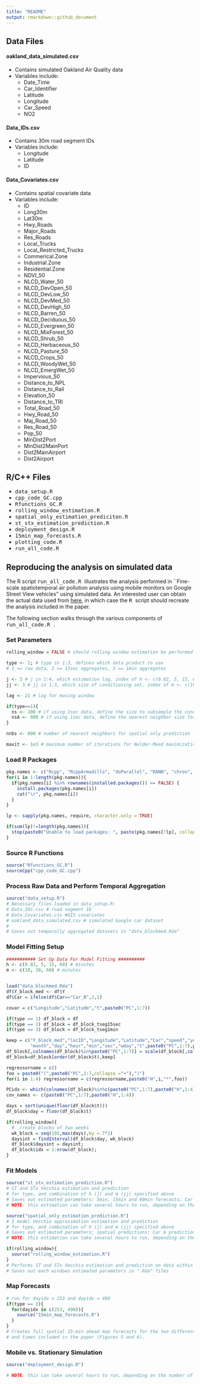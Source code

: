 ```yaml
---
title: "README"
output: rmarkdown::github_document
---
```


## Data Files

#### oakland_data_simulated.csv
  - Contains simulated Oakland Air Quality data
  - Variables include:
    - Date_Time
    - Car_Identifier
    - Latitude
    - Longitude
    - Car_Speed
    - NO2
    
#### Data_IDs.csv
  - Contains 30m road segment IDs
  - Variables include:
    - Longitude
    - Latitude
    - ID
    
#### Data_Covariates.csv
  - Contains spatial covariate data
  - Variables include:
    - ID
    - Long30m
    - Lat30m
    - Hwy_Roads
    - Major_Roads             
    - Res_Roads               
    - Local_Trucks           
    - Local_Restricted_Trucks
    - Commerical.Zone         
    - Industrial.Zone         
    - Residential.Zone       
    - NDVI_50                 
    - NLCD_Water_50           
    - NLCD_DevOpen_50         
    - NLCD_DevLow_50         
    - NLCD_DevMed_50          
    - NLCD_DevHigh_50         
    - NLCD_Barren_50          
    - NLCD_Deciduous_50      
    - NLCD_Evergreen_50      
    - NLCD_MixForest_50       
    - NLCD_Shrub_50           
    - NLCD_Herbaceous_50     
    - NLCD_Pasture_50         
    - NLCD_Crops_50          
    - NLCD_WoodyWet_50        
    - NLCD_EmergWet_50       
    - Impervious_50         
    - Distance_to_NPL         
    - Distance_to_Rail        
    - Elevation_50        
    - Distance_to_TRI        
    - Total_Road_50         
    - Hwy_Road_50            
    - Maj_Road_50            
    - Res_Road_50             
    - Pop_50                  
    - MinDist2Port           
    - MinDist2MainPort       
    - Dist2MainAirport        
    - Dist2Airport     

## R/C++ Files

  - <tt> data_setup.R </tt>
  - <tt> cpp_code_GC.cpp </tt>
  - <tt> Rfunctions_GC.R </tt>
  - <tt> rolling_window_estimation.R </tt>
  - <tt> spatial_only_estimation_prediciton.R </tt>
  - <tt> st_stx_estimation_prediction.R </tt>
  - <tt> deployment_design.R </tt>
  - <tt> 15min_map_forecasts.R </tt>
  - <tt> plotting_code.R </tt>
  - <tt> run_all_code.R </tt>


## Reproducing the analysis on simulated data

The R script <tt> run_all_code.R </tt> illustrates the analysis performed in ``Fine-scale spatiotemporal air pollution analysis using mobile monitors on Google Street View vehicles" using simulated data. An interested user can obtain the actual data used from [here](https://docs.google.com/forms/d/e/1FAIpQLSf_4GIkK1tmVMFRSxz42KgvOM3Z3NGeOFFje_FS8FBbz1vTig/viewform), in which case the <tt> R </tt> script should recreate the analysis included in the paper. 

The following section walks through the various components of <tt> run_all_code.R </tt>.

### Set Parameters
```r

rolling_window = FALSE # should rolling window estimation be performed (computationally expensive)

type <- 2; # type in 1:3, defines which data product to use 
# 1 == raw data, 2 == 15sec aggregates, 3 == 1min aggregates

j <- 3 # j in 1:4, which estimation lag, index of h <- c(0.02, 5, 15, 60) min
jj <- 3 # jj in 1:3, which size of conditioning set, index of m <- c(10, 30, 60) min

lag <- 21 # lag for moving window 

if(type==1){
  ns <- 100 # if using 1sec data, define the size to subsample the conditioning set in Vecchia
  nsA <- 800 # if using 1sec data, define the nearest neighbor size for Car A prediction
}

nnbs <- 800 # number of nearest neighbors for spatial only prediction

maxit <- 1e3 # maximum number of iterations for Nelder-Mead maximization of Vecchia log-likelihood
```

### Load R Packages

```r
pkg.names <- c("Rcpp", "RcppArmadillo", "doParallel", "RANN", "chron", "fields", "dplyr", "FNN", "ggplot2", "ggmap")
for(i in 1:length(pkg.names)){
  if(pkg.names[i] %in% rownames(installed.packages()) == FALSE) {
    install.packages(pkg.names[i])
    cat("\r", pkg.names[i])
  }
}

lp <- sapply(pkg.names, require, character.only = TRUE)

if(sum(lp)!=length(pkg.names)){
  stop(paste0("Unable to load packages: ", paste(pkg.names[!lp], collapse = ", ")))
}
```

### Source R Functions
```r
source("Rfunctions_GC.R")
sourceCpp("cpp_code_GC.cpp")
```

### Process Raw Data and Perform Temporal Aggregation

```r
source("data_setup.R")
# Necessary files loaded in data_setup.R:
# Data_IDs.csv # road segment ID
# Data_Covariates.csv #GIS covariates
# oakland_data_simulated.csv # simulated Google car dataset
#
# Saves out temporally aggregated datasets in "data_blockmed.Rda"
```

### Model Fitting Setup
```r
########### Set Up Data For Model Fitting ##########
h <- c(0.02, 5, 15, 60) # minutes
m <- c(10, 30, 60) # minutes 


load("data_blockmed.Rda")
df$Y_block_med <- df$Y
df$Car = ifelse(df$Car=="Car_B",2,1)

covar = c("Longitude","Latitude","t",paste0("PC",1:7))

if(type == 1) df_block = df
if(type == 2) df_block = df_block_tseg15sec
if(type == 3) df_block = df_block_tseg1min

keep = c("Y_block_med","locID","Longitude","Latitude","Car","speed","year",
         "month","day","hour","min","sec","wday","t",paste0("PC",1:7),paste0("H",1:4))
df_block[,colnames(df_block)%in%paste0("PC",1:7)] = scale(df_block[,colnames(df_block)%in%paste0("PC",1:7)])
df_block=df_block[order(df_block$t),keep]

regressorname = c()
foo = paste0("(",paste0("PC",1:7,collapse ="+"),")")
for(i in 1:4) regressorname = c(regressorname,paste0("H",i,"*",foo))

PCidx <- which(colnames(df_block)%in%c(paste0("PC",1:7),paste0("H",1:4)))
cov_names <- c(paste0("PC",1:7),paste0("H",1:4))

days = sort(unique(floor(df_block$t)))
df_block$day = floor(df_block$t)

if(rolling_window){
  #  create blocks of two weeks
  wk_block = seq(192,max(days),by = 7*1)
  daysint = findInterval(df_block$day, wk_block)
  df_block$daysint = daysint; 
  df_block$idx = 1:nrow(df_block);
}
```

### Fit Models

```r
source("st_stx_estimation_prediction.R") 
# ST and STx Vecchia estimation and prediction 
# for type, and combination of h (j) and m (jj) specified above
# Saves out estimated parameters; 5min, 15min and 60min forecasts; Car A predictions; mspe and correlation in ".Rda" files
# NOTE: this estimation can take several hours to run, depending on the number of cores used

source("spatial_only_estimation_prediction.R")
# S model Vecchia approximation estimation and prediction
# for type, and combination of h (j) and m (jj) specified above
# Saves out estimated parameters; spatial predictions; Car A predictions; mspe and correlation in ".Rda" files
# NOTE: this estimation can take several hours to run, depending on the number of cores used

if(rolling_window){
  source("rolling_window_estimation.R")
}
# Performs ST and STx Vecchia estimation and prediction on data within 2 week moving windows
# Saves out each windows estimated parameters in ".Rda" files
```

### Map Forecasts
```r
# run for dayidx = 253 and dayidx = 490 
if(type == 2){
  for(dayidx in c(253, 490)){
    source("15min_map_forecasts.R")
  }
}
# Creates full spatial 15-min ahead map forecasts for the two different days 
# and times included in the paper (Figures 5 and 6).
```

### Mobile vs. Stationary Simulation
```r
source("deployment_design.R")

# NOTE: this can take several hours to run, depending on the number of cores used.
```
